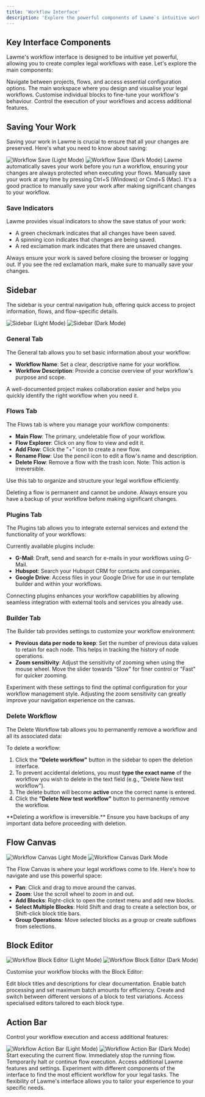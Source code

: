 ```yaml
---
title: 'Workflow Interface'
description: 'Explore the powerful components of Lawme`s intuitive workflow interface'
---
```



## Key Interface Components

Lawme's workflow interface is designed to be intuitive yet powerful, allowing you to create complex legal workflows with ease. Let's explore the main components:

<CardGroup cols={2}>
  <Card
    title="Sidebar"
    icon="sidebar"
    image="/images/sidebar.png"
  >
    Navigate between projects, flows, and access essential configuration options.
  </Card>
  <Card
    title="Flow Canvas"
    icon="diagram-project"
    image="/images/flow-canvas.png"
  >
    The main workspace where you design and visualise your legal workflows.
  </Card>
  <Card
    title="Block Editor"
    icon="pen-to-square"
    image="/images/block-editor.png"
  >
    Customise individual blocks to fine-tune your workflow's behaviour.
  </Card>
  <Card
    title="Action Bar"
    icon="play"
    image="/images/action-bar.png"
  >
    Control the execution of your workflows and access additional features.
  </Card>
</CardGroup>

## Saving Your Work

Saving your work in Lawme is crucial to ensure that all your changes are preserved. Here's what you need to know about saving:

<Frame>
  <img
    src="../assets/workflow_save_light.gif"
    alt="Workflow Save (Light Mode)"
    className="block dark:hidden"
  />
  <img
    src="../assets/workflow_save_dark.gif"
    alt="Workflow Save (Dark Mode)"
    className="hidden dark:block"
  />
</Frame>

<CardGroup cols={2}>
  <Card
    title="Save Before Running"
    icon="play"
  >
    Lawme automatically saves your work before you run a workflow, ensuring your changes are always protected when executing your flows.
  </Card>
  <Card
    title="Manual Save"
    icon="floppy-disk"
  >
    Manually save your work at any time by pressing Ctrl+S (Windows) or Cmd+S (Mac).
  </Card>
</CardGroup>

<Callout type="info">
  It's a good practice to manually save your work after making significant changes to your workflow.
</Callout>

### Save Indicators

Lawme provides visual indicators to show the save status of your work:

- A green checkmark indicates that all changes have been saved.
- A spinning icon indicates that changes are being saved.
- A red exclamation mark indicates that there are unsaved changes.

<Tip>
  Always ensure your work is saved before closing the browser or logging out. If you see the red exclamation mark, make sure to manually save your changes.
</Tip>

## Sidebar

The sidebar is your central navigation hub, offering quick access to project information, flows, and flow-specific details.

<Frame>
  <img src="../assets/workflow_sidebar_light.gif" alt="Sidebar (Light Mode)" className="block dark:hidden" />
  <img src="../assets/workflow_sidebar_dark.gif" alt="Sidebar (Dark Mode)" className="hidden dark:block" />
</Frame>

### General Tab

The General tab allows you to set basic information about your workflow:

- **Workflow Name**: Set a clear, descriptive name for your workflow.
- **Workflow Description**: Provide a concise overview of your workflow's purpose and scope.

<Tip>
  A well-documented project makes collaboration easier and helps you quickly identify the right workflow when you need it.
</Tip>

### Flows Tab

The Flows tab is where you manage your workflow components:

- **Main Flow**: The primary, undeletable flow of your workflow.
- **Flow Explorer**: Click on any flow to view and edit it.
- **Add Flow**: Click the "+" icon to create a new flow.
- **Rename Flow**: Use the pencil icon to edit a flow's name and description.
- **Delete Flow**: Remove a flow with the trash icon. Note: This action is irreversible.

Use this tab to organize and structure your legal workflow efficiently.

<Callout type="warning">
  Deleting a flow is permanent and cannot be undone. Always ensure you have a backup of your workflow before making significant changes.
</Callout>

### Plugins Tab

The Plugins tab allows you to integrate external services and extend the functionality of your workflows:

Currently available plugins include:

- **G-Mail**: Draft, send and search for e-mails in your workflows using G-Mail.
- **Hubspot**: Search your Hubspot CRM for contacts and companies.
- **Google Drive**: Access files in your Google Drive for use in our template builder and within your workflows.

<Tip>
  Connecting plugins enhances your workflow capabilities by allowing seamless integration with external tools and services you already use.
</Tip>

### Builder Tab

The Builder tab provides settings to customize your workflow environment:

- **Previous data per node to keep**: Set the number of previous data values to retain for each node. This helps in tracking the history of node operations.
- **Zoom sensitivity**: Adjust the sensitivity of zooming when using the mouse wheel. Move the slider towards "Slow" for finer control or "Fast" for quicker zooming.

<Tip>
  Experiment with these settings to find the optimal configuration for your workflow management style. Adjusting the zoom sensitivity can greatly improve your navigation experience on the canvas.
</Tip>

### Delete Workflow

The Delete Workflow tab allows you to permanently remove a workflow and all its associated data:

To delete a workflow:

1. Click the **"Delete workflow"** button in the sidebar to open the deletion interface.
2. To prevent accidental deletions, you must **type the exact name** of the workflow you wish to delete in the text field (e.g., "Delete New test workflow").
3. The delete button will become **active** once the correct name is entered.
4. Click the **"Delete New test workflow"** button to permanently remove the workflow.

<Callout type="warning">
  **Deleting a workflow is irreversible.** Ensure you have backups of any important data before proceeding with deletion.
</Callout>


## Flow Canvas

<Frame>
  <img
    className="dark:hidden"
    src="../assets/workflow_canvas_light.gif"
    alt="Workflow Canvas Light Mode"
  />
  <img
    className="hidden dark:block"
    src="../assets/workflow_canvas_dark.gif"
    alt="Workflow Canvas Dark Mode"
  />
</Frame>

The Flow Canvas is where your legal workflows come to life. Here's how to navigate and use this powerful space:

- **Pan**: Click and drag to move around the canvas.
- **Zoom**: Use the scroll wheel to zoom in and out.
- **Add Blocks**: Right-click to open the context menu and add new blocks.
- **Select Multiple Blocks**: Hold Shift and drag to create a selection box, or Shift-click block title bars.
- **Group Operations**: Move selected blocks as a group or create subflows from selections.



## Block Editor

<Frame>
  <img
    className="dark:hidden"
    src="../assets/workflow_block_edit_light.gif"
    alt="Workflow Block Editor (Light Mode)"
  />
  <img
    className="hidden dark:block"
    src="../assets/workflow_block_edit_dark.gif"
    alt="Workflow Block Editor (Dark Mode)"
  />
</Frame>

Customise your workflow blocks with the Block Editor:

<CardGroup cols={2}>
  <Card
    title="Block Details"
    icon="pen"
  >
    Edit block titles and descriptions for clear documentation.
  </Card>
  <Card
    title="Batching"
    icon="layer-group"
  >
    Enable batch processing and set maximum batch amounts for efficiency.
  </Card>
  <Card
    title="Variants"
    icon="code-branch"
  >
    Create and switch between different versions of a block to test variations.
  </Card>
  <Card
    title="Block-Specific Editors"
    icon="sliders"
  >
    Access specialised editors tailored to each block type.
  </Card>
</CardGroup>

## Action Bar

Control your workflow execution and access additional features:

<Frame>
  <img
    className="dark:hidden"
    src="../assets/workflow_action_light.gif"
    alt="Workflow Action Bar (Light Mode)"
  />
  <img
    className="hidden dark:block"
    src="../assets/workflow_action_dark.gif"
    alt="Workflow Action Bar (Dark Mode)"
  />
</Frame>

<CardGroup cols={4}>
  <Card
    title="Run"
    icon="play"
  >
    Start executing the current flow.
  </Card>
  <Card
    title="Abort"
    icon="stop"
  >
    Immediately stop the running flow.
  </Card>
  <Card
    title="Pause/Resume"
    icon="pause"
  >
    Temporarily halt or continue flow execution.
  </Card>
  <Card
    title="Settings"
    icon="gear"
  >
    Access additional Lawme features and settings.
  </Card>
</CardGroup>

<Tip>
  Experiment with different components of the interface to find the most efficient workflow for your legal tasks. The flexibility of Lawme's interface allows you to tailor your experience to your specific needs.
</Tip>
